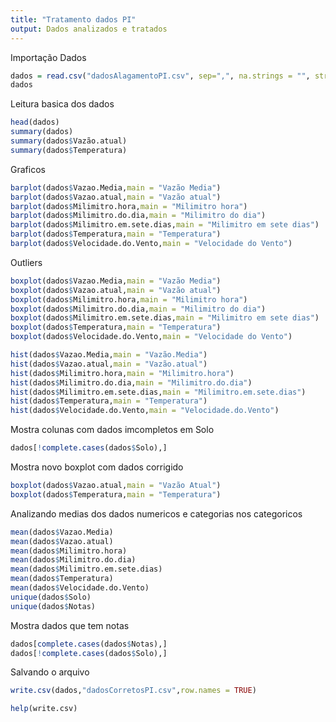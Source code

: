 ```yaml
---
title: "Tratamento dados PI"
output: Dados analizados e tratados
---
```

Importação Dados
```r
dados = read.csv("dadosAlagamentoPI.csv", sep=",", na.strings = "", stringsAsFactors = T)
dados
```

Leitura basica dos dados
```r
head(dados)
summary(dados)
summary(dados$Vazão.atual)
summary(dados$Temperatura)
```

Graficos
```r
barplot(dados$Vazao.Media,main = "Vazão Media")
barplot(dados$Vazao.atual,main = "Vazão atual")
barplot(dados$Milimitro.hora,main = "Milimitro hora")
barplot(dados$Milimitro.do.dia,main = "Milimitro do dia")
barplot(dados$Milimitro.em.sete.dias,main = "Milimitro em sete dias")
barplot(dados$Temperatura,main = "Temperatura")
barplot(dados$Velocidade.do.Vento,main = "Velocidade do Vento")
```

Outliers
```r
boxplot(dados$Vazao.Media,main = "Vazão Media")
boxplot(dados$Vazao.atual,main = "Vazão atual")
boxplot(dados$Milimitro.hora,main = "Milimitro hora")
boxplot(dados$Milimitro.do.dia,main = "Milimitro do dia")
boxplot(dados$Milimitro.em.sete.dias,main = "Milimitro em sete dias")
boxplot(dados$Temperatura,main = "Temperatura")
boxplot(dados$Velocidade.do.Vento,main = "Velocidade do Vento")
```

```r
hist(dados$Vazao.Media,main = "Vazão.Media")
hist(dados$Vazao.atual,main = "Vazão.atual")
hist(dados$Milimitro.hora,main = "Milimitro.hora")
hist(dados$Milimitro.do.dia,main = "Milimitro.do.dia")
hist(dados$Milimitro.em.sete.dias,main = "Milimitro.em.sete.dias")
hist(dados$Temperatura,main = "Temperatura")
hist(dados$Velocidade.do.Vento,main = "Velocidade.do.Vento")
```

Mostra colunas com dados imcompletos em Solo
```r
dados[!complete.cases(dados$Solo),]
```

Mostra novo boxplot com dados corrigido 
```r
boxplot(dados$Vazao.atual,main = "Vazão Atual")
boxplot(dados$Temperatura,main = "Temperatura")
```

Analizando medias dos dados numericos e categorias nos categoricos
```r
mean(dados$Vazao.Media)
mean(dados$Vazao.atual)
mean(dados$Milimitro.hora)
mean(dados$Milimitro.do.dia)
mean(dados$Milimitro.em.sete.dias)
mean(dados$Temperatura)
mean(dados$Velocidade.do.Vento)
unique(dados$Solo)
unique(dados$Notas)
```

Mostra dados que tem notas
```r
dados[complete.cases(dados$Notas),]
dados[!complete.cases(dados$Solo),]
```

Salvando o arquivo
```r
write.csv(dados,"dadosCorretosPI.csv",row.names = TRUE)
```

```r
help(write.csv)
```


